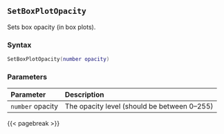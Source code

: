 ## `SetBoxPlotOpacity`

Sets box opacity (in box plots).

### Syntax {-}

``` .lua
SetBoxPlotOpacity(number opacity)
```


### Parameters {-}

**Parameter** | **Description**
| :-- | :-- |
|`number` opacity | The opacity level (should be between 0--255) |


{{< pagebreak >}}